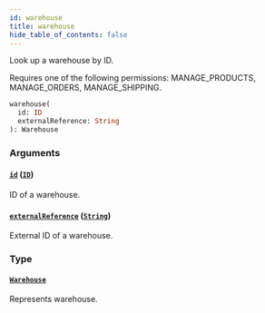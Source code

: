 ```yaml
---
id: warehouse
title: warehouse
hide_table_of_contents: false
---
```


Look up a warehouse by ID.

Requires one of the following permissions: MANAGE_PRODUCTS, MANAGE_ORDERS, MANAGE_SHIPPING.

```graphql
warehouse(
  id: ID
  externalReference: String
): Warehouse
```

### Arguments

#### [`id`](#) ([`ID`](../../../developer/api-reference/scalars/id))

ID of a warehouse.

#### [`externalReference`](#) ([`String`](../../../developer/api-reference/scalars/string))

External ID of a warehouse.

### Type

#### [`Warehouse`](../../../developer/api-reference/objects/warehouse)

Represents warehouse.
